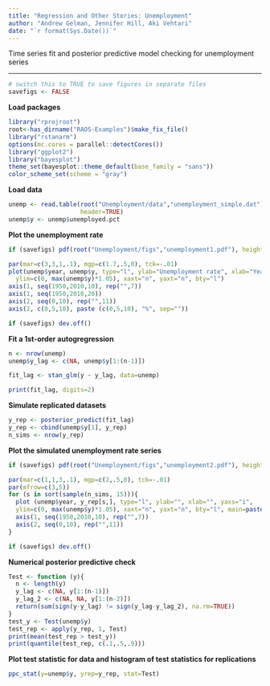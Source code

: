 ```yaml
---
title: "Regression and Other Stories: Unemployment"
author: "Andrew Gelman, Jennifer Hill, Aki Vehtari"
date: "`r format(Sys.Date())`"
---
```

Time series fit and posterior predictive model checking for unemployment series

-------------


```r
# switch this to TRUE to save figures in separate files
savefigs <- FALSE
```

**Load packages**


```r
library("rprojroot")
root<-has_dirname("RAOS-Examples")$make_fix_file()
library("rstanarm")
options(mc.cores = parallel::detectCores())
library("ggplot2")
library("bayesplot")
theme_set(bayesplot::theme_default(base_family = "sans"))
color_scheme_set(scheme = "gray")
```

**Load data**

```r
unemp <- read.table(root("Unemployment/data","unemployment_simple.dat"),
                    header=TRUE)
unemp$y <- unemp$unemployed.pct
```

**Plot the unemployment rate**

```r
if (savefigs) pdf(root("Unemployment/figs","unemployment1.pdf"), height=3, width=4.5)
```
```r
par(mar=c(3,3,1,.1), mgp=c(1.7,.5,0), tck=-.01)
plot(unemp$year, unemp$y, type="l", ylab="Unemployment rate", xlab="Year", yaxs="i",
  ylim=c(0, max(unemp$y)*1.05), xaxt="n", yaxt="n", bty="l")
axis(1, seq(1950,2010,10), rep("",7))
axis(1, seq(1950,2010,20))
axis(2, seq(0,10), rep("",11))
axis(2, c(0,5,10), paste (c(0,5,10), "%", sep=""))
```
```r
if (savefigs) dev.off()
```

**Fit a 1st-order autogregression**

```r
n <- nrow(unemp)
unemp$y_lag <- c(NA, unemp$y[1:(n-1)])
```
```r
fit_lag <- stan_glm(y ~ y_lag, data=unemp)
```
```r
print(fit_lag, digits=2)
```

**Simulate replicated datasets**

```r
y_rep <- posterior_predict(fit_lag)
y_rep <- cbind(unemp$y[1], y_rep)
n_sims <- nrow(y_rep)
```

**Plot the simulated unemployment rate series**

```r
if (savefigs) pdf(root("Unemployment/figs","unemployment2.pdf"), height=4.5, width=7.5)
```
```r
par(mar=c(1,1,3,.1), mgp=c(2,.5,0), tck=-.01)
par(mfrow=c(3,5))
for (s in sort(sample(n_sims, 15))){
  plot (unemp$year, y_rep[s,], type="l", ylab="", xlab="", yaxs="i",
  ylim=c(0, max(unemp$y)*1.05), xaxt="n", yaxt="n", bty="l", main=paste("Simulation", s))
  axis(1, seq(1950,2010,10), rep("",7))
  axis(2, seq(0,10), rep("",11))
}
```
```r
if (savefigs) dev.off()
```

**Numerical posterior predictive check**

```r
Test <- function (y){
  n <- length(y)
  y_lag <- c(NA, y[1:(n-1)])
  y_lag_2 <- c(NA, NA, y[1:(n-2)])
  return(sum(sign(y-y_lag) != sign(y_lag-y_lag_2), na.rm=TRUE))
}
test_y <- Test(unemp$y)
test_rep <- apply(y_rep, 1, Test)
print(mean(test_rep > test_y))
print(quantile(test_rep, c(.1,.5,.9)))
```

**Plot test statistic for data and histogram of test statistics for replications**

```r
ppc_stat(y=unemp$y, yrep=y_rep, stat=Test)
```

